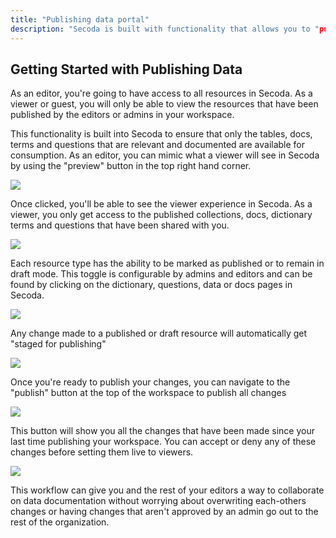 ```yaml
---
title: "Publishing data portal"
description: "Secoda is built with functionality that allows you to "publish" content once you feel it is ready for viewers to see."
---
```


## **Getting Started with Publishing Data**

As an editor, you're going to have access to all resources in Secoda. As a viewer or guest, you will only be able to view the resources that have been published by the editors or admins in your workspace. 

This functionality is built into Secoda to ensure that only the tables, docs, terms and questions that are relevant and documented are available for consumption. As an editor, you can mimic what a viewer will see in Secoda by using the "preview" button in the top right hand corner.

![](https://3544070331-files.gitbook.io/~/files/v0/b/gitbook-x-prod.appspot.com/o/spaces%2FqxbfBjqa19PllrcxgKxO%2Fuploads%2FI2lRDshN85uBv54ATZex%2FGroup%20822.png?alt=media&token=20369b13-0f37-4629-82dd-e3395d13f3fb)

Once clicked, you'll be able to see the viewer experience in Secoda. As a viewer, you only get access to the published collections, docs, dictionary terms and questions that have been shared with you. 

![](https://3544070331-files.gitbook.io/~/files/v0/b/gitbook-x-prod.appspot.com/o/spaces%2FqxbfBjqa19PllrcxgKxO%2Fuploads%2F6RlaHboukGlEPpRRGj4O%2FScreen%20Shot%202022-04-09%20at%201.13.44%20PM.png?alt=media&token=e0141f84-8062-4d77-a55b-8c7614bd0d61)

Each resource type has the ability to be marked as published or to remain in draft mode. This toggle is configurable by admins and editors and can be found by clicking on the dictionary, questions, data or docs pages in Secoda.

![](https://3544070331-files.gitbook.io/~/files/v0/b/gitbook-x-prod.appspot.com/o/spaces%2FqxbfBjqa19PllrcxgKxO%2Fuploads%2FdfwcnUlj6YLmBsJcBxhI%2FGroup%20587%20(1).png?alt=media&token=6db9848b-8b26-4723-8a94-a5baeeede467)

Any change made to a published or draft resource will automatically get "staged for publishing" 

![](https://3544070331-files.gitbook.io/~/files/v0/b/gitbook-x-prod.appspot.com/o/spaces%2FqxbfBjqa19PllrcxgKxO%2Fuploads%2FSDT9530jjvzWyAllxt8A%2FScreen%20Shot%202022-08-10%20at%2010.19.54%20AM.png?alt=media&token=e016943b-1461-4d17-859f-48d7f73f6b37)

Once you're ready to publish your changes, you can navigate to the "publish" button at the top of the workspace to publish all changes

![](https://3544070331-files.gitbook.io/~/files/v0/b/gitbook-x-prod.appspot.com/o/spaces%2FqxbfBjqa19PllrcxgKxO%2Fuploads%2FzdEFV6w455s5bK7IxJPm%2FGroup%20823.png?alt=media&token=da277986-97ac-44f0-8789-69ca732cc8f7)

This button will show you all the changes that have been made since your last time publishing your workspace. You can accept or deny any of these changes before setting them live to viewers.

![](https://3544070331-files.gitbook.io/~/files/v0/b/gitbook-x-prod.appspot.com/o/spaces%2FqxbfBjqa19PllrcxgKxO%2Fuploads%2F9H7kqYkHWOnJgUbFJudP%2FScreen%20Shot%202022-08-10%20at%2010.29.52%20AM.png?alt=media&token=0c8d1e77-1719-4b99-a30c-5c531c285a3b)

This workflow can give you and the rest of your editors a way to collaborate on data documentation without worrying about overwriting each-others changes or having changes that aren't approved by an admin go out to the rest of the organization. 